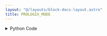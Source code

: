 ```yaml
---
layout: "@/layouts/block-docs-layout.astro"
title: PROLOGIX_MODE
---
```



<PythonDocsDisplay docstring={docstring} />
<AppDisplay app={app} client:visible />

<details>
<summary>Python Code</summary>
```python
import serial
import traceback
from flojoy import flojoy, SerialConnection, DataContainer, TextBlob
from typing import cast, Optional, Literal


@flojoy(deps={"pyserial": "3.5"}, inject_connection=True)
def PROLOGIX_MODE(
    connection: SerialConnection,
    default: Optional[DataContainer] = None,
    mode: Literal["CONTROLLER", "DEVICE"] = "CONTROLLER",
) -> TextBlob:
    """The PROLOGIX_MODE node sets the mode of the Prologix USB-to-GPIB controller - 1 for CONTROLLER mode and 0 for DEVICE mode.

    From the Prologix manual:

    In Controller mode, the GPIB-USB Controller acts as the Controller-In-Charge (CIC)
    on the GPIB bus. When the controller receives a command over the USB port
    terminated by the USB terminator – CR (ASCII 13) or LF (ASCII 10) – it addresses the
    GPIB instrument at the currently specified address (See ++addr command) to listen, and
    passes along the received data.

    In Device mode, Prologix GPIB-USB Controller acts as another peripheral on the GPIB
    bus. In this mode, the controller can act as a GPIB TALKER or GPIB LISTENER
    only. Since Prologix GPIB-USB Controller is not the Controller-In-Charge while in this
    mode, it expects to receive commands from a GPIB controller. When Device mode is
    enabled Prologix GPIB-USB controller configures itself as a GPIB Listener. All data
    received by the controller over the GPIB port is passed along to the USB port without
    buffering.

    Inputs
    ------
    default: DataContainer
        Any DataContainer - likely connected to the output of the OPEN_SERIAL node.

    Parameters
    ----------
    connection: Serial
        The open serial connection with the instrument.

    Returns
    -------
    TextBlob
        Response from the Prologix USB-to-GPIB controller.
    """

    # Start serial communication with the instrument
    ser = cast(serial.Serial, connection.get_handle())

    if ser is None:
        raise ValueError("Serial communication is not open")

    mode_integer = 0
    if mode == "CONTROLLER":
        mode_integer = 1

    cmd = "++mode " + str(mode_integer) + "\r\n"
    ser.write(cmd.encode())

    s = ser.read(256)

    return TextBlob(s)

```
[Find this Flojoy Block on GitHub](https://github.com/flojoy-ai/blocks/blob/main/blocks/IO/PROTOCOLS/GPIB/PROLOGIX/PROLOGIX_MODE/PROLOGIX_MODE.py)
</details>


## Example
